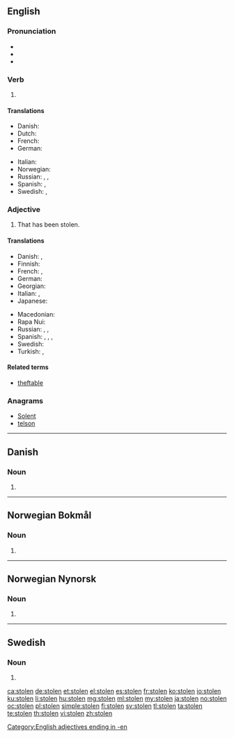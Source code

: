 {{also|stollen}}
==English==

===Pronunciation===
* {{IPA|/ˈstəʊlən/|lang=en}}
* {{audio|en-us-stolen.ogg|Audio (US)|lang=en}}
* {{rhymes|əʊlən|lang=en}}

===Verb===
{{head|en}}

# {{past participle of|steal|lang=en}}

====Translations====
{{trans-top|past participle of ''to steal''}}
* Danish: {{t|da|stjålet}}
* Dutch: {{t+|nl|gestolen}}
* French: {{t+|fr|volé}}
* German: {{t+|de|gestohlen}}
{{trans-mid}}
* Italian: {{t+|it|rubato}}
* Norwegian: {{t|no|stjålet}}
* Russian: {{t|ru|кра́денный|sc=Cyrl}}, {{t|ru|укра́денный|sc=Cyrl}}, {{t+|ru|воро́ванный|sc=Cyrl}}
* Spanish: {{t+|es|robado}}, {{t+|es|hurtado}}
* Swedish: {{t+|sv|stulit}}, {{t+|sv|stulen}}
{{trans-bottom}}

===Adjective===
{{en-adj|-}}

# That has been stolen.

====Translations====
{{trans-top|that has been stolen}}
* Danish: {{t|da|stjålen}}, {{t|da|stjålet}}
* Finnish: {{t|fi|varastettu}}
* French: {{t+|fr|volé|m}}, {{t+|fr|volée|f}}
* German: {{t+|de|gestohlen}}
* Georgian: {{t-needed|ka}}
* Italian: {{t+|it|rubato|m}}, {{t+|it|rubata|f}}
* Japanese: {{t-needed|ja}}
{{trans-mid}}
* Macedonian: {{t|mk|у́краден}}
* Rapa Nui: {{t|rap|hakananai'a}}
* Russian: {{t|ru|кра́денный|sc=Cyrl}}, {{t|ru|укра́денный|sc=Cyrl}}, {{t+|ru|воро́ванный|sc=Cyrl}}
* Spanish: {{t+|es|robado|m}}, {{t+|es|robada|f}}, {{t+|es|robados|m-p}}, {{t+|es|robadas|f-p}}
* Swedish: {{t+|sv|stulen}}
* Turkish: {{t+|tr|çalıntı}}, {{t|tr|çalınmış}}
{{trans-bottom}}

====Related terms====
* [[theftable]]

===Anagrams===
* [[Solent#English|Solent]]
* [[telson#English|telson]]

[[Category:English adjectives ending in -en]]

----

==Danish==

===Noun===
{{head|da|noun form|g=c}}

# {{singular definite of|stol|lang=da}}

----

==Norwegian Bokmål==

===Noun===
{{head|nb|noun form|g=m}}

# {{inflection of|stol||definite|s|lang=nb}}

----

==Norwegian Nynorsk==

===Noun===
{{head|nn|noun form|g=m}}

# {{inflection of|stol||definite|s|lang=nn}}

----

==Swedish==

===Noun===
{{head|sv|noun form}}

# {{sv-noun-form-def|stol}}

[[ca:stolen]]
[[de:stolen]]
[[et:stolen]]
[[el:stolen]]
[[es:stolen]]
[[fr:stolen]]
[[ko:stolen]]
[[io:stolen]]
[[ku:stolen]]
[[li:stolen]]
[[hu:stolen]]
[[mg:stolen]]
[[ml:stolen]]
[[my:stolen]]
[[ja:stolen]]
[[no:stolen]]
[[oc:stolen]]
[[pl:stolen]]
[[simple:stolen]]
[[fi:stolen]]
[[sv:stolen]]
[[tl:stolen]]
[[ta:stolen]]
[[te:stolen]]
[[th:stolen]]
[[vi:stolen]]
[[zh:stolen]]